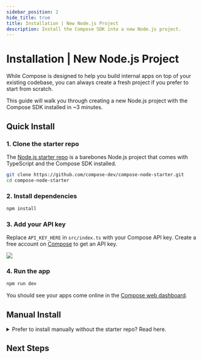 ```yaml
---
sidebar_position: 2
hide_title: true
title: Installation | New Node.js Project
description: Install the Compose SDK into a new Node.js project.
---
```



# Installation | New Node.js Project

While Compose is designed to help you build internal apps on top of your existing codebase, you can always create a fresh project if you prefer to start from scratch.

This guide will walk you through creating a new Node.js project with the Compose SDK installed in ~3 minutes.

## Quick Install

### 1. Clone the starter repo

The [Node.js starter repo](https://github.com/compose-dev/compose-node-starter) is a barebones Node.js project that comes with TypeScript and the Compose SDK installed.

```bash
git clone https://github.com/compose-dev/compose-node-starter.git
cd compose-node-starter
```

### 2. Install dependencies

```bash
npm install
```

### 3. Add your API key

Replace `API_KEY_HERE` in `src/index.ts` with your Compose API key. Create a free account on [Compose](https://app.composehq.com/auth/signup) to get an API key.

<img src="/img/copy-api-key.png" className="rounded" />

### 4. Run the app

```bash
npm run dev
```

You should see your apps come online in the [Compose web dashboard](https://app.composehq.com/home).

## Manual Install

<details>
<summary>Prefer to install manually without the starter repo? Read here.</summary>

Create a project directory

```bash
mkdir compose && cd compose
```

Initialize the project, and set the project type to `module` to enable modern JavaScript import/export syntax.

```bash
npm init -y && npm pkg set type=module
```

Install the Compose SDK

```bash
npm install @composehq/sdk
```

If you're using TypeScript, install the TypeScript compiler and `tsx`, which we'll use to run our app during development.

```bash
npm install --save-dev typescript tsx
```

Create a new file called `app.ts` (or `app.js`) and paste the following starter code:


```typescript
import { Compose } from "@composehq/sdk";

const nav = new Compose.Navigation(["view-users", "create-user"])

// For demo purposes. In a real app, you'd use your actual database.
const dbUsers = [
    { name: "John Doe", email: "john@doe.com" },
    { name: "Jane Smith", email: "jane@smith.com" },
]

const viewUsersApp = new Compose.App({
    route: "view-users",
    navigation: nav,
    handler: async ({ page, ui }) => {
        page.add(() => ui.header("View Users", { size: "lg" }))
        const users = [...dbUsers] // fake database call
        page.add(() => ui.table("users-table", users));
    }
})

const createUserApp = new Compose.App({
    route: "create-user",
    navigation: nav,
    handler: async ({ page, ui }) => {
        page.add(() => ui.header("Create User", { size: "lg" }))
        page.add(() => ui.form(
            "create-user-form",
            [
                ui.textInput("name"),
                ui.emailInput("email")
            ],
            {
                onSubmit: async (form) => {
                    dbUsers.push({ name: form.name, email: form.email });
                    page.toast("User created successfully", { appearance: "success" });
                    page.link("view-users");
                }
            }
        ))
    }
})

const client = new Compose.Client({
    apiKey: "API_KEY_HERE", // replace with your own API key
    apps: [viewUsersApp, createUserApp]
});

client.connect();
```

Replace `API_KEY_HERE` with your Compose API key. Create a free account on [Compose](https://app.composehq.com/auth/signup) to get an API key.

Finally, run your project's dev command, e.g:

```bash
# TypeScript
npx tsx --watch src/index.ts

# JavaScript
node --watch src/index.js
```

You should see your apps come online in the [Compose web dashboard](https://app.composehq.com/home).
</details>

## Next Steps

<NextStepsNode />